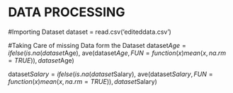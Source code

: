 # DATA PROCESSING 

#Importing Dataset
dataset = read.csv('editeddata.csv')

#Taking Care of missing Data form the Dataset
dataset$Age = ifelse(is.na(dataset$Age),
                     ave(dataset$Age, FUN = function(x) mean(x, na.rm = TRUE)),
                     dataset$Age)
                     

dataset$Salary = ifelse(is.na(dataset$Salary),
                     ave(dataset$Salary, FUN = function(x) mean(x, na.rm = TRUE)),
                     dataset$Salary)